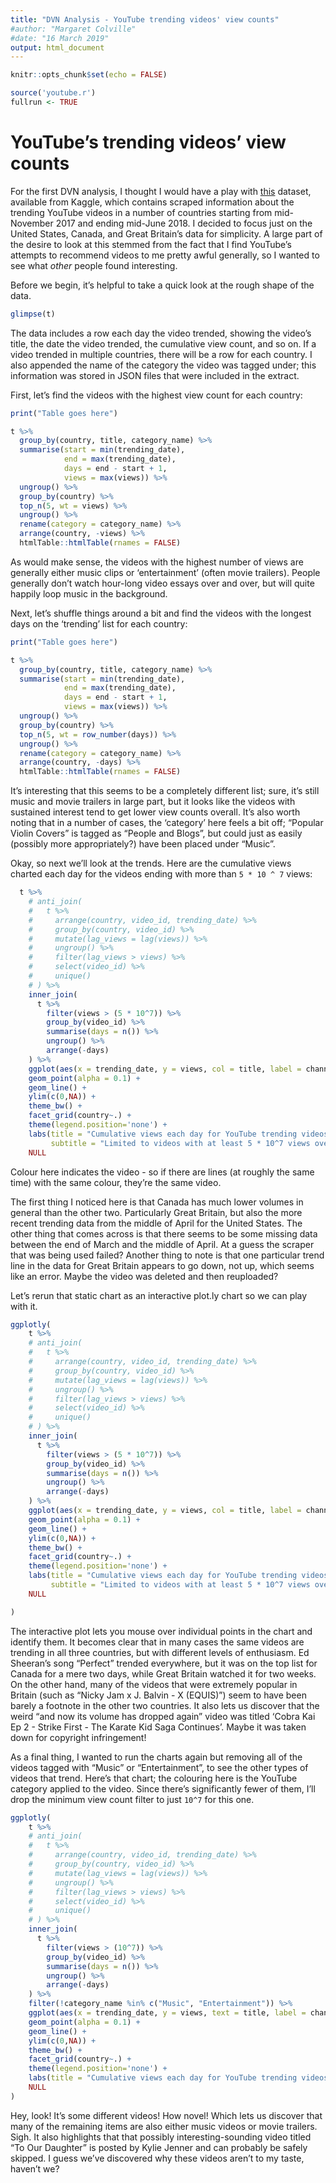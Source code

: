 ---
title: "DVN Analysis - YouTube trending videos' view counts"
#author: "Margaret Colville"
#date: "16 March 2019"
output: html_document
---

```{r setup, include=FALSE}
knitr::opts_chunk$set(echo = FALSE)

source('youtube.r')
fullrun <- TRUE

```

# YouTube's trending videos' view counts
For the first DVN analysis, I thought I would have a play with [this](https://www.kaggle.com/datasnaek/youtube-new/data) dataset, available from Kaggle, which contains scraped information about the trending YouTube videos in a number of countries starting from mid-November 2017 and ending mid-June 2018.  I decided to focus just on the United States, Canada, and Great Britain's data for simplicity.  A large part of the desire to look at this stemmed from the fact that I find YouTube's attempts to recommend videos to me pretty awful generally, so I wanted to see what *other* people found interesting.

Before we begin, it's helpful to take a quick look at the rough shape of the data.
```{r glimpse-table, echo=FALSE}
glimpse(t)
```

The data includes a row each day the video trended, showing the video's title, the date the video trended, the cumulative view count, and so on.  If a video trended in multiple countries, there will be a row for each country.  I also appended the name of the category the video was tagged under; this information was stored in JSON files that were included in the extract.

First, let's find the videos with the highest view count for each country:

```{r high-view-counts-substitute, echo=FALSE, eval=!fullrun} 
print("Table goes here")
```

```{r high-view-counts-table, echo=FALSE, eval=fullrun} 

t %>%
  group_by(country, title, category_name) %>%
  summarise(start = min(trending_date),
            end = max(trending_date),
            days = end - start + 1,
            views = max(views)) %>%
  ungroup() %>%
  group_by(country) %>%
  top_n(5, wt = views) %>%
  ungroup() %>%
  rename(category = category_name) %>%
  arrange(country, -views) %>%
  htmlTable::htmlTable(rnames = FALSE)

```


As would make sense, the videos with the highest number of views are generally either music clips or 'entertainment' (often movie trailers).  People generally don't watch hour-long video essays over and over, but will quite happily loop music in the background.

Next, let's shuffle things around a bit and find the videos with the longest days on the 'trending' list for each country:
```{r long-trend-substitute, echo=FALSE, eval=!fullrun} 
print("Table goes here")
```

```{r long-trend-table, echo=FALSE, eval=fullrun} 

t %>%
  group_by(country, title, category_name) %>%
  summarise(start = min(trending_date),
            end = max(trending_date),
            days = end - start + 1,
            views = max(views)) %>%
  ungroup() %>%
  group_by(country) %>%
  top_n(5, wt = row_number(days)) %>%
  ungroup() %>%
  rename(category = category_name) %>%
  arrange(country, -days) %>%
  htmlTable::htmlTable(rnames = FALSE)

```

It's interesting that this seems to be a completely different list; sure, it's still music and movie trailers in large part, but it looks like the videos with sustained interest tend to get lower view counts overall.  It's also worth noting that in a number of cases, the 'category' here feels a bit off; "Popular Violin Covers" is tagged as "People and Blogs", but could just as easily (possibly more appropriately?) have been placed under "Music".

Okay, so next we'll look at the trends.  Here are the cumulative views charted each day for the videos ending with more than `5 * 10 ^ 7` views:
```{r high-volume-trend-chart, echo=FALSE, error=FALSE, warning=FALSE, message=FALSE}

  t %>%
    # anti_join(
    #   t %>%
    #     arrange(country, video_id, trending_date) %>%
    #     group_by(country, video_id) %>%
    #     mutate(lag_views = lag(views)) %>%
    #     ungroup() %>%
    #     filter(lag_views > views) %>%
    #     select(video_id) %>%
    #     unique()
    # ) %>%
    inner_join(
      t %>%
        filter(views > (5 * 10^7)) %>%
        group_by(video_id) %>%
        summarise(days = n()) %>%
        ungroup() %>%
        arrange(-days)
    ) %>%
    ggplot(aes(x = trending_date, y = views, col = title, label = channel_title, text = category_name)) +
    geom_point(alpha = 0.1) +
    geom_line() +
    ylim(c(0,NA)) +
    theme_bw() +
    facet_grid(country~.) +
    theme(legend.position='none') + 
    labs(title = "Cumulative views each day for YouTube trending videos",
         subtitle = "Limited to videos with at least 5 * 10^7 views over time") + 
    NULL
```
Colour here indicates the video - so if there are lines (at roughly the same time) with the same colour, they're the same video.

The first thing I noticed here is that Canada has much lower volumes in general than the other two.  Particularly Great Britain, but also the more recent trending data from the middle of April for the United States.  The other thing that comes across is that there seems to be some missing data between the end of March and the middle of April.  At a guess the scraper that was being used failed?  Another thing to note is that one particular trend line in the data for Great Britain appears to go down, not up, which seems like an error.  Maybe the video was deleted and then reuploaded?

Let's rerun that static chart as an interactive plot.ly chart so we can play with it.

```{r high-volume-trend-plotly, echo=FALSE, error=FALSE, warning=FALSE, message=FALSE, eval=fullrun}

ggplotly(
    t %>%
    # anti_join(
    #   t %>%
    #     arrange(country, video_id, trending_date) %>%
    #     group_by(country, video_id) %>%
    #     mutate(lag_views = lag(views)) %>%
    #     ungroup() %>%
    #     filter(lag_views > views) %>%
    #     select(video_id) %>%
    #     unique()
    # ) %>%
    inner_join(
      t %>%
        filter(views > (5 * 10^7)) %>%
        group_by(video_id) %>%
        summarise(days = n()) %>%
        ungroup() %>%
        arrange(-days)
    ) %>%
    ggplot(aes(x = trending_date, y = views, col = title, label = channel_title, text = category_name)) +
    geom_point(alpha = 0.1) +
    geom_line() +
    ylim(c(0,NA)) +
    theme_bw() +
    facet_grid(country~.) +
    theme(legend.position='none') + 
    labs(title = "Cumulative views each day for YouTube trending videos",
         subtitle = "Limited to videos with at least 5 * 10^7 views over time") + 
    NULL

)

```

The interactive plot lets you mouse over individual points in the chart and identify them.  It becomes clear that in many cases the same videos are trending in all three countries, but with different levels of enthusiasm.  Ed Sheeran's song "Perfect" trended everywhere, but it was on the top list for Canada for a mere two days, while Great Britain watched it for two weeks.  On the other hand, many of the videos that were extremely popular in Britain (such as "Nicky Jam x J. Balvin - X (EQUIS)") seem to have been barely a footnote in the other two countries.  It also lets us discover that the weird "and now its volume has dropped again" video was titled 'Cobra Kai Ep 2 - Strike First - The Karate Kid Saga Continues'.  Maybe it was taken down for copyright infringement!

As a final thing, I wanted to run the charts again but removing all of the videos tagged with "Music" or "Entertainment", to see the other types of videos that trend.  Here's that chart; the colouring here is the YouTube category applied to the video.  Since there's significantly fewer of them, I'll drop the minimum view count filter to just `10^7` for this one.

```{r no-musicentertainment-plotly, echo=FALSE, error=FALSE, warning=FALSE, message=FALSE, eval=fullrun}

ggplotly(
    t %>%
    # anti_join(
    #   t %>%
    #     arrange(country, video_id, trending_date) %>%
    #     group_by(country, video_id) %>%
    #     mutate(lag_views = lag(views)) %>%
    #     ungroup() %>%
    #     filter(lag_views > views) %>%
    #     select(video_id) %>%
    #     unique()
    # ) %>%
    inner_join(
      t %>%
        filter(views > (10^7)) %>%
        group_by(video_id) %>%
        summarise(days = n()) %>%
        ungroup() %>%
        arrange(-days)
    ) %>%
    filter(!category_name %in% c("Music", "Entertainment")) %>%
    ggplot(aes(x = trending_date, y = views, text = title, label = channel_title, col = category_name)) +
    geom_point(alpha = 0.1) +
    geom_line() +
    ylim(c(0,NA)) +
    theme_bw() +
    facet_grid(country~.) +
    theme(legend.position='none') + 
    labs(title = "Cumulative views each day for YouTube trending videos not tagged 'music' or 'entertainment'") + 
    NULL
)

```

Hey, look!  It's some different videos!  How novel!  Which lets us discover that many of the remaining items are also either music videos or movie trailers.  Sigh.  It also highlights that that possibly interesting-sounding video titled "To Our Daughter" is posted by Kylie Jenner and can probably be safely skipped.  I guess we've discovered why these videos aren't to my taste, haven't we?

